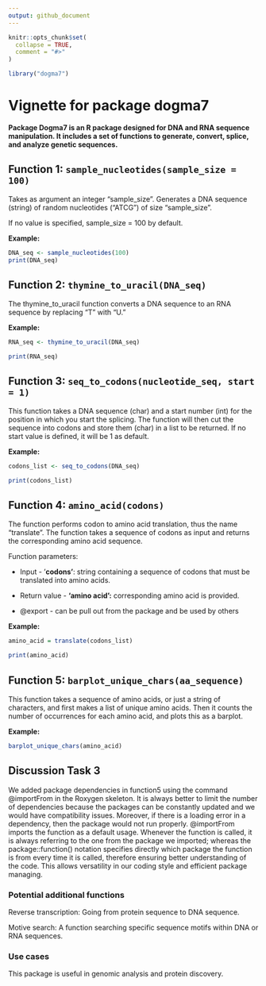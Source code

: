 ```yaml
---
output: github_document
---
```


<!-- README.md is generated from README.Rmd. Please edit that file -->

```r
knitr::opts_chunk$set(
  collapse = TRUE,
  comment = "#>"
)
```

```r
library("dogma7")
```

# Vignette for package dogma7

**Package Dogma7 is an R package designed for DNA and RNA sequence manipulation. It includes a set of functions to generate, convert, splice, and analyze genetic sequences.**

## **Function 1:** **`sample_nucleotides(sample_size = 100)`**

Takes as argument an integer "sample_size". Generates a DNA sequence (string) of random nucleotides ("ATCG") of size "sample_size".

If no value is specified, sample_size = 100 by default.

**Example:** 

```r
DNA_seq <- sample_nucleotides(100)
print(DNA_seq)
```

## **Function 2: `thymine_to_uracil(DNA_seq)`**

The thymine_to_uracil function converts a DNA sequence to an RNA sequence by replacing "T" with "U."

**Example:**

```r
RNA_seq <- thymine_to_uracil(DNA_seq)

print(RNA_seq)
```

## **F**unction 3: **`seq_to_codons(nucleotide_seq, start = 1)`**

This function takes a DNA sequence (char) and a start number (int) for the position in which you start the splicing. The function will then cut the sequence into codons and store them (char) in a list to be returned. If no start value is defined, it will be 1 as default.

**Example:** 

```r
codons_list <- seq_to_codons(DNA_seq)

print(codons_list)
```

## **Function 4: `amino_acid(codons)`**

The function performs codon to amino acid translation, thus the name "translate". The function takes a sequence of codons as input and returns the corresponding amino acid sequence.

Function parameters:

-   Input - '**codons'**: string containing a sequence of codons that must be translated into amino acids.

-   Return value - **'amino acid':** corresponding amino acid is provided.

-   \@export - can be pull out from the package and be used by others

**Example:** 

```r
amino_acid = translate(codons_list)

print(amino_acid)
```

## **Function 5:** `barplot_unique_chars(aa_sequence)`

This function takes a sequence of amino acids, or just a string of characters, and first makes a list of unique amino acids. Then it counts the number of occurrences for each amino acid, and plots this as a barplot.

**Example:**

```r
barplot_unique_chars(amino_acid)
```

## **Discussion Task 3**

We added package dependencies in function5 using the command \@importFrom in the Roxygen skeleton. It is always better to limit the number of dependencies because the packages can be constantly updated and we would have compatibility issues. Moreover, if there is a loading error in a dependency, then the package would not run properly. \@importFrom imports the function as a default usage. Whenever the function is called, it is always referring to the one from the package we imported; whereas the package::function() notation specifies directly which package the function is from every time it is called, therefore ensuring better understanding of the code. This allows versatility in our coding style and efficient package managing.

### Potential additional functions

Reverse transcription: Going from protein sequence to DNA sequence.

Motive search: A function searching specific sequence motifs within DNA or RNA sequences.

### Use cases

This package is useful in genomic analysis and protein discovery.
